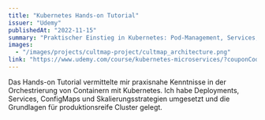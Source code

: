 ```yaml
---
title: "Kubernetes Hands-on Tutorial"
issuer: "Udemy"
publishedAt: "2022-11-15"
summary: "Praktischer Einstieg in Kubernetes: Pod-Management, Services, Deployments und Skalierung in der Cloud."
images:
  - "/images/projects/cultmap-project/cultmap_architecture.png"
link: "https://www.udemy.com/course/kubernetes-microservices/?couponCode=MT40825"
---
```


Das Hands-on Tutorial vermittelte mir praxisnahe Kenntnisse in der Orchestrierung von Containern mit Kubernetes. Ich habe Deployments, Services, ConfigMaps und Skalierungsstrategien umgesetzt und die Grundlagen für produktionsreife Cluster gelegt.